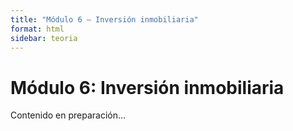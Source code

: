 ```yaml
---
title: "Módulo 6 – Inversión inmobiliaria"
format: html
sidebar: teoria
---
```


# Módulo 6: Inversión inmobiliaria

Contenido en preparación...
